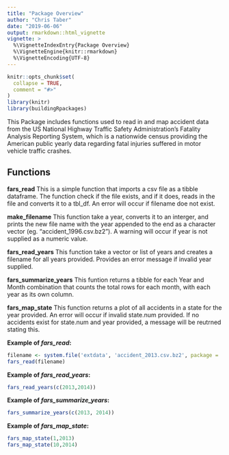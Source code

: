 ```yaml
---
title: "Package Overview"
author: "Chris Taber"
date: "2019-06-06"
output: rmarkdown::html_vignette
vignette: >
  %\VignetteIndexEntry{Package Overview}
  %\VignetteEngine{knitr::rmarkdown}
  %\VignetteEncoding{UTF-8}
---
```

```r
knitr::opts_chunk$set(
  collapse = TRUE,
  comment = "#>"
)
library(knitr)
library(buildingRpackages)
```


This Package includes functions used to read in and map accident data from the US National Highway Traffic Safety Administration's Fatality Analysis Reporting System, which is a nationwide census providing the American public yearly data regarding fatal injuries suffered in motor vehicle traffic crashes. 

## Functions

**fars_read** This is a simple function that imports a csv file as a tibble dataframe. The function check if the file exists, and if it does, reads in the file and converts it to a tbl_df. An error will occur if filename doe not exist.

**make_filename** This function take a year, converts it to an interger, and prints the new file name with the year appended to the end as a character vector (eg. "accident_1996.csv.bz2"). A warning will occur if year is not supplied as a numeric value.

**fars_read_years** This function take a vector or list of years and creates a filename for all years provided. Provides an error message if invalid year supplied.

**fars_summarize_years** This funtion returns a tibble for each Year and Month combination that counts the total rows for each month, with each year as its own column.

**fars_map_state** This function returns a plot of all accidents in a state for the year provided. An error will occur if invalid state.num provided. If no accidents exist for state.num and year provided, a message will be reutrned stating this.



**Example of *fars_read*:**
```r
filename <- system.file('extdata', 'accident_2013.csv.bz2', package = 'buildingRpackages')
fars_read(filename)
```


**Example of *fars_read_years*:**
```r
fars_read_years(c(2013,2014))
```

**Example of *fars_summarize_years*:**
```r
fars_summarize_years(c(2013, 2014))
```


**Example of *fars_map_state*:**
```r
fars_map_state(1,2013)
fars_map_state(10,2014)
```

